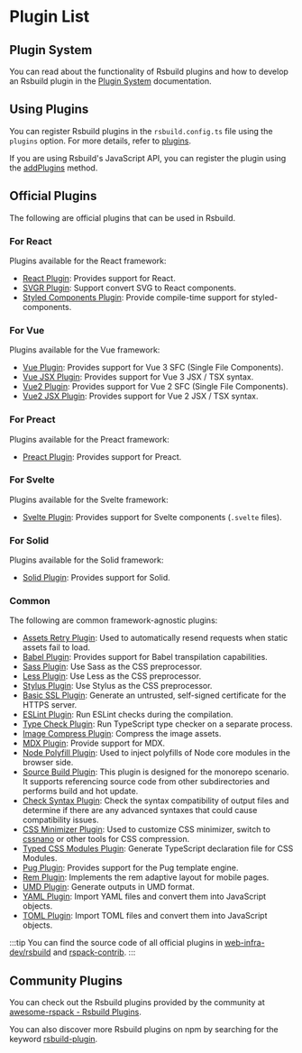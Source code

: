 # Plugin List

## Plugin System

You can read about the functionality of Rsbuild plugins and how to develop an Rsbuild plugin in the [Plugin System](/plugins/dev/index) documentation.

## Using Plugins

You can register Rsbuild plugins in the `rsbuild.config.ts` file using the `plugins` option. For more details, refer to [plugins](/config/plugins).

If you are using Rsbuild's JavaScript API, you can register the plugin using the [addPlugins](/api/javascript-api/instance#rsbuildaddplugins) method.

## Official Plugins

The following are official plugins that can be used in Rsbuild.

### For React

Plugins available for the React framework:

- [React Plugin](/plugins/list/plugin-react): Provides support for React.
- [SVGR Plugin](/plugins/list/plugin-svgr): Support convert SVG to React components.
- [Styled Components Plugin](https://github.com/rsbuild-contrib/rsbuild-plugin-styled-components): Provide compile-time support for styled-components.

### For Vue

Plugins available for the Vue framework:

- [Vue Plugin](/plugins/list/plugin-vue): Provides support for Vue 3 SFC (Single File Components).
- [Vue JSX Plugin](/plugins/list/plugin-vue-jsx): Provides support for Vue 3 JSX / TSX syntax.
- [Vue2 Plugin](https://github.com/rspack-contrib/rsbuild-plugin-vue2): Provides support for Vue 2 SFC (Single File Components).
- [Vue2 JSX Plugin](https://github.com/rspack-contrib/rsbuild-plugin-vue2-jsx): Provides support for Vue 2 JSX / TSX syntax.

### For Preact

Plugins available for the Preact framework:

- [Preact Plugin](/plugins/list/plugin-preact): Provides support for Preact.

### For Svelte

Plugins available for the Svelte framework:

- [Svelte Plugin](/plugins/list/plugin-svelte): Provides support for Svelte components (`.svelte` files).

### For Solid

Plugins available for the Solid framework:

- [Solid Plugin](/plugins/list/plugin-solid): Provides support for Solid.

### Common

The following are common framework-agnostic plugins:

- [Assets Retry Plugin](/plugins/list/plugin-assets-retry): Used to automatically resend requests when static assets fail to load.
- [Babel Plugin](/plugins/list/plugin-babel): Provides support for Babel transpilation capabilities.
- [Sass Plugin](/plugins/list/plugin-sass): Use Sass as the CSS preprocessor.
- [Less Plugin](/plugins/list/plugin-less): Use Less as the CSS preprocessor.
- [Stylus Plugin](/plugins/list/plugin-stylus): Use Stylus as the CSS preprocessor.
- [Basic SSL Plugin](https://github.com/rspack-contrib/rsbuild-plugin-basic-ssl): Generate an untrusted, self-signed certificate for the HTTPS server.
- [ESLint Plugin](https://github.com/rspack-contrib/rsbuild-plugin-eslint): Run ESLint checks during the compilation.
- [Type Check Plugin](https://github.com/rspack-contrib/rsbuild-plugin-type-check): Run TypeScript type checker on a separate process.
- [Image Compress Plugin](https://github.com/rspack-contrib/rsbuild-plugin-image-compress): Compress the image assets.
- [MDX Plugin](https://github.com/rspack-contrib/rsbuild-plugin-mdx): Provide support for MDX.
- [Node Polyfill Plugin](https://github.com/rspack-contrib/rsbuild-plugin-node-polyfill): Used to inject polyfills of Node core modules in the browser side.
- [Source Build Plugin](https://github.com/rspack-contrib/rsbuild-plugin-source-build): This plugin is designed for the monorepo scenario. It supports referencing source code from other subdirectories and performs build and hot update.
- [Check Syntax Plugin](https://github.com/rspack-contrib/rsbuild-plugin-check-syntax): Check the syntax compatibility of output files and determine if there are any advanced syntaxes that could cause compatibility issues.
- [CSS Minimizer Plugin](https://github.com/rspack-contrib/rsbuild-plugin-css-minimizer): Used to customize CSS minimizer, switch to [cssnano](https://github.com/cssnano/cssnano) or other tools for CSS compression.
- [Typed CSS Modules Plugin](https://github.com/rspack-contrib/rsbuild-plugin-typed-css-modules): Generate TypeScript declaration file for CSS Modules.
- [Pug Plugin](https://github.com/rspack-contrib/rsbuild-plugin-pug): Provides support for the Pug template engine.
- [Rem Plugin](https://github.com/rspack-contrib/rsbuild-plugin-rem): Implements the rem adaptive layout for mobile pages.
- [UMD Plugin](https://github.com/rspack-contrib/rsbuild-plugin-umd): Generate outputs in UMD format.
- [YAML Plugin](https://github.com/rspack-contrib/rsbuild-plugin-yaml): Import YAML files and convert them into JavaScript objects.
- [TOML Plugin](https://github.com/rspack-contrib/rsbuild-plugin-toml): Import TOML files and convert them into JavaScript objects.

:::tip
You can find the source code of all official plugins in [web-infra-dev/rsbuild](https://github.com/web-infra-dev/rsbuild) and [rspack-contrib](https://github.com/rspack-contrib).
:::

## Community Plugins

You can check out the Rsbuild plugins provided by the community at [awesome-rspack - Rsbuild Plugins](https://github.com/web-infra-dev/awesome-rspack?tab=readme-ov-file#rsbuild-plugins).

You can also discover more Rsbuild plugins on npm by searching for the keyword [rsbuild-plugin](https://www.npmjs.com/search?q=rsbuild-plugin&ranking=popularity).

